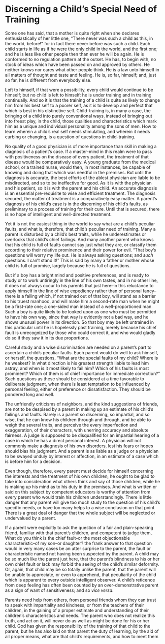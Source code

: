 # Discerning a Child's Special Need of Training

Some one has said, that a mother is quite right when she declares enthusiastically of her little one, "There never was such a child as this, in the world, before!" for in fact there never before was such a child. Each child starts in life as if he were the only child in the world, and the first one; and he is less like other people then than ever he will be again. He is conformed to no regulation pattern at the outset. He has, to begin with, no stock of ideas which have been passed on and approved by others. He neither knows nor cares what other people think. He is a law unto himself in all matters of thought and taste and feeling. He is, so far, himself; and, just so far, he is different from everybody else.

Left to himself, if that were a possibility, every child would continue to be himself; but no child is left to himself: he is under training and in training continually. And so it is that the training of a child is quite as likely to change him from his best self to a poorer self, as it is to develop and perfect that which is best in his distinctive self. Child-training is, in many a case, the bringing of a child into purely conventional ways, instead of bringing out into freest play, in the child, those qualities and characteristics which mark him as a unique and individual personality among the sons of men. How to learn wherein a child's real self needs stimulating, and wherein it needs curbing or changing, is a question of questions in child-training.

No quality of a good physician is of more importance than skill in making a diagnosis of a patient's case. If a master-mind in this realm were to pass with positiveness on the disease of every patient, the treatment of that disease would be comparatively easy. A young graduate from the medical school, or a trained nurse, would then, in most instances, be capable of knowing and doing that which was needful in the premises. But until the diagnosis is accurate, the best efforts of the ablest physician are liable to be misdirected, and so to be ineffective for good. As it is with the physician and his patient, so it is with the parent and his child. An accurate diagnosis is an essential pre-requisite to wise and efficient treatment. The diagnosis secured, the matter of treatment is a comparatively easy matter. A parent's diagnosis of his child's case is in the discerning of his child's faults, as preliminary to a process of training for their cure. Until that is secured, there is no hope of intelligent and well-directed treatment.

Yet it is not the easiest thing in the world to say what are a child's peculiar faults, and what is, therefore, that child's peculiar need of training. Many a parent is disturbed by a child's best traits, while he underestimates or overlooks that child's chief failings. And many another parent who knows that his child is full of faults cannot say just what they are, or classify them according to their relative prominence and their power for evil. "That boy's questions will worry my life out. He is always asking questions; and *such* questions. I can't stand it!" This is said by many a father or mother whose child is full of promise, largely because he is full of questions.

But if a boy has a bright mind and positive preferences, and is ready to study or to work untiringly in the line of his own tastes, and in no other line, it does not always occur to his parents that just here–in this reluctance to apply himself in the line of wise expediency rather than of personal fancy–there is a failing which, if not trained out of that boy, will stand as a barrier to his truest manhood, and will make him a second-rate man when he might be a first-rate one; a one-sided man instead of a well-proportioned man. Such a boy is quite likely to be looked upon as one who must be permitted to have his own way, since that way is evidently not a bad way, and he shows unusual power in its direction. So that boy may be left untrained in this particular until he is hopelessly past training, merely because his chief fault is unrecognized by those who could correct it, and who would gladly do so if they saw it in its due proportions.

Careful study and a wise discrimination are needed on a parent's part to ascertain a child's peculiar faults. Each parent would do well to ask himself, or herself, the questions, "What are the special faults of my child? Where is he weakest? In what direction is his greatest strength liable to lead him astray, and when is it most likely to fail him? Which of his faults is most prominent? Which of them is of chief importance for immediate correction?" Such questions as these should be considered at a time favorable to deliberate judgment, when there is least temptation to be influenced by personal feeling, either of preference or dissatisfaction. They should be pondered long and well.

The unfriendly criticisms of neighbors, and the kind suggestions of friends, are not to be despised by a parent in making up an estimate of his child's failings and faults. Rarely is a parent so discerning, so impartial, and so wise, that he can know his children through and through, and be able to weigh the several traits, and perceive the every imperfection and exaggeration, of their characters, with unerring accuracy and absolute fairness. A judge is supposed to be disqualified for an impartial hearing of a case in which he has a direct personal interest. A physician will not commonly make a diagnosis of his own disorders, lest his fears or hopes should bias his judgment. And a parent is as liable as a judge or a physician to be swayed unduly by interest or affection, in an estimate of a case which is before him for a decision.

Even though, therefore, every parent must decide for himself concerning the interests and the treatment of his own children, he ought to be glad to take into consideration what others think and say of those children, while he is making up his mind as to his duty in the premises. And what is written or said on this subject by competent educators is worthy of attention from every parent who would train his children understandingly. There is little danger that any parent will give too much study to the question of his child's specific needs, or have too many helps to a wise conclusion on that point. There is a great deal of danger that the whole subject will be neglected or undervalued by a parent.

If a parent were explicitly to ask the question of a fair and plain-speaking friend, familiar with that parent's children, and competent to judge them, What do you think is the chief fault–or the most objectionable characteristic–of my son–or daughter? the frank answer to that question would in very many cases be an utter surprise to the parent, the fault or characteristic named not having been suspected by the parent. A child may be so much like the parent just here, that the parent's blindness to his or her own chief fault or lack may forbid the seeing of the child's similar deformity. Or, again, that child may be so totally unlike the parent, that the parent will be unable to appreciate, or even to apprehend, that peculiarity of the child which is apparent to every outside intelligent observer. A child's reticence from deep feeling has often been counted by an over-demonstrative parent as a sign of want of sensitiveness; and so *vice versa*.

Parents need help from others, from personal friends whom they can trust to speak with impartiality and kindness, or from the teachers of their children, in the gaining of a proper estimate and understanding of their children's characteristics and needs. The parent who does not realize this truth, and act on it, will never do as well as might be done for his or her child. God has given the responsibility of the training of that child to the parent; but he has also laid on that parent the duty of learning, by the aid of all proper means, what are that child's requirements, and how to meet them.
